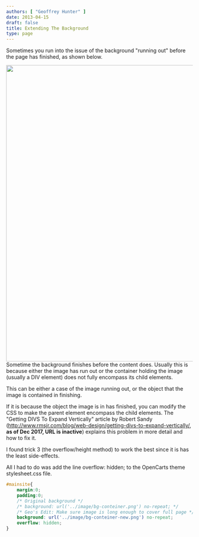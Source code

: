 ```yaml
---
authors: [ "Geoffrey Hunter" ]
date: 2013-04-15
draft: false
title: Extending The Background
type: page
---
```



Sometimes you run into the issue of the background "running out" before the page has finished, as shown below.


<Image src={open_cart_background_running_out_before_content_finishes} width="800px">Sometime the background finishes before the content does. Usually this is because either the image has run out or the container holding the image (usually a DIV element) does not fully encompass its child elements.</Image>

This can be either a case of the image running out, or the object that the image is contained in finishing.

If it is because the object the image is in has finished, you can modify the CSS to make the parent element encompass the child elements. The "Getting DIVS To Expand Vertically" article by Robert Sandy (http://www.rmsjr.com/blog/web-design/getting-divs-to-expand-vertically/, **as of Dec 2017, URL is inactive**) explains this problem in more detail and how to fix it.

I found trick 3 (the overflow/height method) to work the best since it is has the least side-effects.

All I had to do was add the line overflow: hidden; to the OpenCarts theme stylesheet.css file.

```css    
#mainsite{
	margin:0;
	padding:0;
	/* Original background */
	/* background: url('../image/bg-conteiner.png') no-repeat; */
	/* Geo's Edit: Make sure image is long enough to cover full page */
	background: url('../image/bg-conteiner-new.png') no-repeat;
	overflow: hidden;
}
```